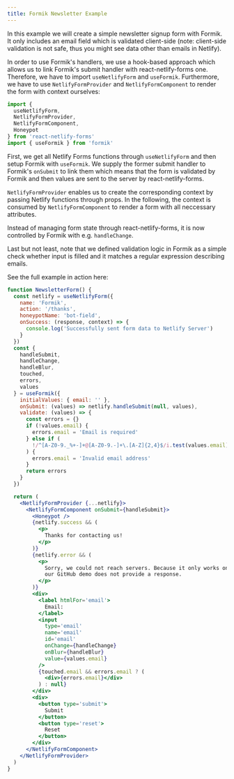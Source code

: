 ```yaml
---
title: Formik Newsletter Example
---
```


In this example we will create a simple newsletter signup form with Formik. It only includes an email field which is validated client-side (note: client-side validation is not safe, thus you might see data other than emails in Netlify).

In order to use Formik's handlers, we use a hook-based approach which allows us to link Formik's submit handler with react-netlify-forms one. Therefore, we have to import `useNetlifyForm` and `useFormik`. Furthermore, we have to use `NetlifyFormProvider` and `NetlifyFormComponent` to render the form with context ourselves:

```js
import {
  useNetlifyForm,
  NetlifyFormProvider,
  NetlifyFormComponent,
  Honeypot
} from 'react-netlify-forms'
import { useFormik } from 'formik'
```

First, we get all Netlify Forms functions through `useNetlifyForm` and then setup Formik with `useFormik`. We supply the former submit handler to Formik's `onSubmit` to link them which means that the form is validated by Formik and then values are sent to the server by react-netlify-forms.

`NetlifyFormProvider` enables us to create the corresponding context by passing Netlify functions through props. In the following, the context is consumed by `NetlifyFormComponent` to render a form with all neccessary attributes.

Instead of managing form state through react-netlify-forms, it is now controlled by Formik with e.g. `handleChange`.

Last but not least, note that we defined validation logic in Formik as a simple check whether input is filled and it matches a regular expression describing emails.

See the full example in action here:

```jsx live
function NewsletterForm() {
  const netlify = useNetlifyForm({
    name: 'Formik',
    action: '/thanks',
    honeypotName: 'bot-field',
    onSuccess: (response, context) => {
      console.log('Successfully sent form data to Netlify Server')
    }
  })
  const {
    handleSubmit,
    handleChange,
    handleBlur,
    touched,
    errors,
    values
  } = useFormik({
    initialValues: { email: '' },
    onSubmit: (values) => netlify.handleSubmit(null, values),
    validate: (values) => {
      const errors = {}
      if (!values.email) {
        errors.email = 'Email is required'
      } else if (
        !/^[A-Z0-9._%+-]+@[A-Z0-9.-]+\.[A-Z]{2,4}$/i.test(values.email)
      ) {
        errors.email = 'Invalid email address'
      }
      return errors
    }
  })

  return (
    <NetlifyFormProvider {...netlify}>
      <NetlifyFormComponent onSubmit={handleSubmit}>
        <Honeypot />
        {netlify.success && (
          <p>
            Thanks for contacting us!
          </p>
        )}
        {netlify.error && (
          <p>
            Sorry, we could not reach servers. Because it only works on Netlify,
            our GitHub demo does not provide a response.
          </p>
        )}
        <div>
          <label htmlFor='email'>
            Email:
          </label>
          <input
            type='email'
            name='email'
            id='email'
            onChange={handleChange}
            onBlur={handleBlur}
            value={values.email}
          />
          {touched.email && errors.email ? (
            <div>{errors.email}</div>
          ) : null}
        </div>
        <div>
          <button type='submit'>
            Submit
          </button>
          <button type='reset'>
            Reset
          </button>
        </div>
      </NetlifyFormComponent>
    </NetlifyFormProvider>
  )
}
```
